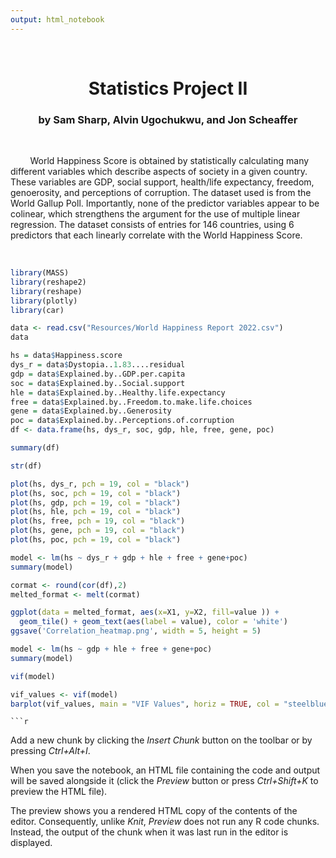 ```yaml
---
output: html_notebook
---
```


<br>
<b><center><h1> Statistics Project II </h1></center></b>
<center><h3>by Sam Sharp, Alvin Ugochukwu, and Jon Scheaffer</h3></center>
<br>
<p>&nbsp;&nbsp;&nbsp;&nbsp;&nbsp;&nbsp;&nbsp;&nbsp;World Happiness Score is obtained by statistically calculating many different variables which describe aspects of society in a given country. These variables are GDP, social support, health/life expectancy, freedom, genoerosity, and perceptions of corruption. The dataset used is from the World Gallup Poll. Importantly, none of the predictor variables appear to be colinear, which strengthens the argument for the use of multiple linear regression. The dataset consists of entries for 146 countries, using 6 predictors that each linearly correlate with the World Happiness Score.</p>
<br>


```r
library(MASS) 
library(reshape2) 
library(reshape)
library(plotly)
library(car)
```

```r
data <- read.csv("Resources/World Happiness Report 2022.csv")
data
```
```r
hs = data$Happiness.score
dys_r = data$Dystopia..1.83....residual
gdp = data$Explained.by..GDP.per.capita
soc = data$Explained.by..Social.support
hle = data$Explained.by..Healthy.life.expectancy
free = data$Explained.by..Freedom.to.make.life.choices
gene = data$Explained.by..Generosity
poc = data$Explained.by..Perceptions.of.corruption
df <- data.frame(hs, dys_r, soc, gdp, hle, free, gene, poc)
```

```r
summary(df)
```

```r
str(df)
```

```r
plot(hs, dys_r, pch = 19, col = "black")
plot(hs, soc, pch = 19, col = "black")
plot(hs, gdp, pch = 19, col = "black")
plot(hs, hle, pch = 19, col = "black")
plot(hs, free, pch = 19, col = "black")
plot(hs, gene, pch = 19, col = "black")
plot(hs, poc, pch = 19, col = "black")
```


```r
model <- lm(hs ~ dys_r + gdp + hle + free + gene+poc)
summary(model)
```

```r
cormat <- round(cor(df),2)
melted_format <- melt(cormat)
```

```r
ggplot(data = melted_format, aes(x=X1, y=X2, fill=value )) + 
  geom_tile() + geom_text(aes(label = value), color = 'white')
ggsave('Correlation_heatmap.png', width = 5, height = 5)
```


```r
model <- lm(hs ~ gdp + hle + free + gene+poc)
summary(model)
```

```r
vif(model)
```

```r
vif_values <- vif(model)
barplot(vif_values, main = "VIF Values", horiz = TRUE, col = "steelblue")
```
```
```r

```

Add a new chunk by clicking the *Insert Chunk* button on the toolbar or by pressing *Ctrl+Alt+I*.

When you save the notebook, an HTML file containing the code and output will be saved alongside it (click the *Preview* button or press *Ctrl+Shift+K* to preview the HTML file).

The preview shows you a rendered HTML copy of the contents of the editor. Consequently, unlike *Knit*, *Preview* does not run any R code chunks. Instead, the output of the chunk when it was last run in the editor is displayed.
